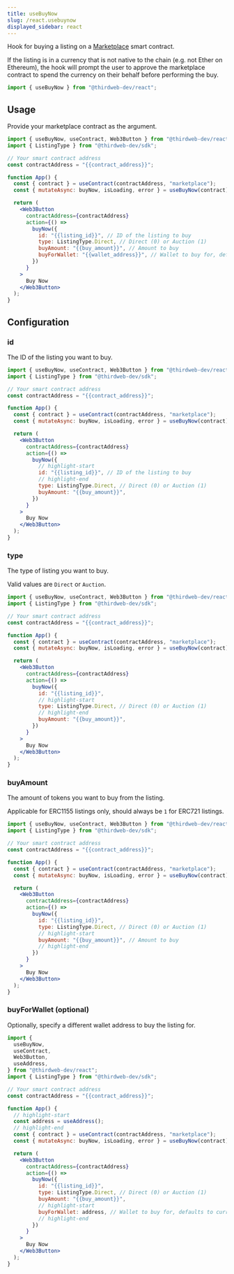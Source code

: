 ```yaml
---
title: useBuyNow
slug: /react.usebuynow
displayed_sidebar: react
---
```



Hook for buying a listing on a [Marketplace](https://thirdweb.com/thirdweb.eth/Marketplace) smart contract.

If the listing is in a currency that is not native to the chain (e.g. not Ether on Ethereum), the hook will prompt the user
to approve the marketplace contract to spend the currency on their behalf before performing the buy.

```jsx
import { useBuyNow } from "@thirdweb-dev/react";
```

## Usage

Provide your marketplace contract as the argument.

```jsx
import { useBuyNow, useContract, Web3Button } from "@thirdweb-dev/react";
import { ListingType } from "@thirdweb-dev/sdk";

// Your smart contract address
const contractAddress = "{{contract_address}}";

function App() {
  const { contract } = useContract(contractAddress, "marketplace");
  const { mutateAsync: buyNow, isLoading, error } = useBuyNow(contract);

  return (
    <Web3Button
      contractAddress={contractAddress}
      action={() =>
        buyNow({
          id: "{{listing_id}}", // ID of the listing to buy
          type: ListingType.Direct, // Direct (0) or Auction (1)
          buyAmount: "{{buy_amount}}", // Amount to buy
          buyForWallet: "{{wallet_address}}", // Wallet to buy for, defaults to current wallet
        })
      }
    >
      Buy Now
    </Web3Button>
  );
}
```

## Configuration

### id

The ID of the listing you want to buy.

```jsx
import { useBuyNow, useContract, Web3Button } from "@thirdweb-dev/react";
import { ListingType } from "@thirdweb-dev/sdk";

// Your smart contract address
const contractAddress = "{{contract_address}}";

function App() {
  const { contract } = useContract(contractAddress, "marketplace");
  const { mutateAsync: buyNow, isLoading, error } = useBuyNow(contract);

  return (
    <Web3Button
      contractAddress={contractAddress}
      action={() =>
        buyNow({
          // highlight-start
          id: "{{listing_id}}", // ID of the listing to buy
          // highlight-end
          type: ListingType.Direct, // Direct (0) or Auction (1)
          buyAmount: "{{buy_amount}}",
        })
      }
    >
      Buy Now
    </Web3Button>
  );
}
```

### type

The type of listing you want to buy.

Valid values are `Direct` or `Auction`.

```jsx
import { useBuyNow, useContract, Web3Button } from "@thirdweb-dev/react";
import { ListingType } from "@thirdweb-dev/sdk";

// Your smart contract address
const contractAddress = "{{contract_address}}";

function App() {
  const { contract } = useContract(contractAddress, "marketplace");
  const { mutateAsync: buyNow, isLoading, error } = useBuyNow(contract);

  return (
    <Web3Button
      contractAddress={contractAddress}
      action={() =>
        buyNow({
          id: "{{listing_id}}",
          // highlight-start
          type: ListingType.Direct, // Direct (0) or Auction (1)
          // highlight-end
          buyAmount: "{{buy_amount}}",
        })
      }
    >
      Buy Now
    </Web3Button>
  );
}
```

### buyAmount

The amount of tokens you want to buy from the listing.

Applicable for ERC1155 listings only, should always be `1` for ERC721 listings.

```jsx
import { useBuyNow, useContract, Web3Button } from "@thirdweb-dev/react";
import { ListingType } from "@thirdweb-dev/sdk";

// Your smart contract address
const contractAddress = "{{contract_address}}";

function App() {
  const { contract } = useContract(contractAddress, "marketplace");
  const { mutateAsync: buyNow, isLoading, error } = useBuyNow(contract);

  return (
    <Web3Button
      contractAddress={contractAddress}
      action={() =>
        buyNow({
          id: "{{listing_id}}",
          type: ListingType.Direct, // Direct (0) or Auction (1)
          // highlight-start
          buyAmount: "{{buy_amount}}", // Amount to buy
          // highlight-end
        })
      }
    >
      Buy Now
    </Web3Button>
  );
}
```

### buyForWallet (optional)

Optionally, specify a different wallet address to buy the listing for.

```jsx
import {
  useBuyNow,
  useContract,
  Web3Button,
  useAddress,
} from "@thirdweb-dev/react";
import { ListingType } from "@thirdweb-dev/sdk";

// Your smart contract address
const contractAddress = "{{contract_address}}";

function App() {
  // highlight-start
  const address = useAddress();
  // highlight-end
  const { contract } = useContract(contractAddress, "marketplace");
  const { mutateAsync: buyNow, isLoading, error } = useBuyNow(contract);

  return (
    <Web3Button
      contractAddress={contractAddress}
      action={() =>
        buyNow({
          id: "{{listing_id}}",
          type: ListingType.Direct, // Direct (0) or Auction (1)
          buyAmount: "{{buy_amount}}",
          // highlight-start
          buyForWallet: address, // Wallet to buy for, defaults to current wallet
          // highlight-end
        })
      }
    >
      Buy Now
    </Web3Button>
  );
}
```
